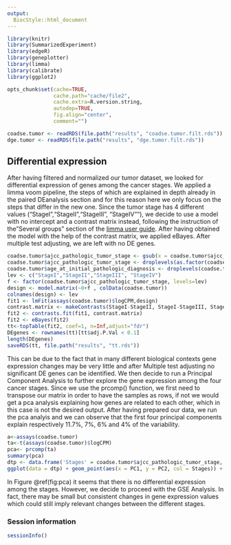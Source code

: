```yaml
---
output:
  BiocStyle::html_document
---
```


<!---
Because we split the analysis pipeline in different independent files,
to speed up processing it, here in the setup block we load libraries and
objects that were loaded or produced in the previously processed file,
and which are necessary in this file.
--->



```r
library(knitr)
library(SummarizedExperiment)
library(edgeR)
library(geneplotter)
library(limma)
library(calibrate)
library(ggplot2)

opts_chunk$set(cache=TRUE,
               cache.path="cache/file2",
               cache.extra=R.version.string,
               autodep=TRUE,
               fig.align="center",
               comment="")

coadse.tumor <- readRDS(file.path("results", "coadse.tumor.filt.rds"))
dge.tumor <- readRDS(file.path("results", "dge.tumor.filt.rds"))
```

## Differential expression

After having filtered and normalized our tumor dataset, we looked for differential expression of genes among the cancer stages.
We applied a limma voom pipeline, the steps of which are explained in depth already in the paired DEanalysis section and for this reason here we only focus on the steps that differ in the new one.
Since the tumor stage has 4 different values ("StageI","StageII","StageIII", "StageIV""), we decide to use a model with no intercept and a contrast matrix instead, following the instruction of the "Several groups" section of the [limma user guide](http://www.bioconductor.org/packages/devel/bioc/vignettes/limma/inst/doc/usersguide.pdf).
After having obtained the model with the help of the contrast matrix, we applied eBayes. After multiple test adjusting, we are left with no DE genes. 
```r
coadse.tumor$ajcc_pathologic_tumor_stage <- gsub(x = coadse.tumor$ajcc_pathologic_tumor_stage, pattern = " ", replacement = "")
coadse.tumor$ajcc_pathologic_tumor_stage <- droplevels(as.factor(coadse.tumor$ajcc_pathologic_tumor_stage))
coadse.tumor$age_at_initial_pathologic_diagnosis <- droplevels(coadse.tumor$age_at_initial_pathologic_diagnosis)
lev <- c("StageI","StageII","StageIII", "StageIV")
f <- factor(coadse.tumor$ajcc_pathologic_tumor_stage, levels=lev)
design <- model.matrix(~0+f , colData(coadse.tumor))
colnames(design) <- lev
fit1 <- lmFit(assays(coadse.tumor)$logCPM,design)
contrast.matrix <- makeContrasts(StageI-StageII, StageI-StageIII, StageI-StageIV, StageII-StageIII, StageII-StageIV, StageIII-StageIV, levels=design)
fit2 <- contrasts.fit(fit1, contrast.matrix)
fit2 <- eBayes(fit2)
tt<-topTable(fit2, coef=1, n=Inf,adjust="fdr")
DEgenes <- rownames(tt)[tt$adj.P.Val < 0.1]
length(DEgenes)
saveRDS(tt, file.path("results", "tt.rds"))
```
This can be due to the fact that in many different biological contexts gene expression changes may be very little and after Multiple test adjusting no significant DE genes can be identified.
We then decide to run a Principal Component Analysis to further explore the gene expression among the four cancer stages.
Since we use the prcomp() function, we first need to transpose our matrix in order to have the samples as rows, if not we would get a pca analysis explaining how genes are related to each other, which in this case is not the desired output. After having prepared our data, we run the pca analyis and we can observe that the first four principal components explain respectively 11.7%, 7%, 6% and 4% of the variability. 
```r
a<-assays(coadse.tumor)
ta<-t(assays(coadse.tumor)$logCPM)
pca<- prcomp(ta)
summary(pca)
dtp <- data.frame('Stages' = coadse.tumor$ajcc_pathologic_tumor_stage, pca$x[,1:2]) # the first two componets are selected (NB: you can also select 3 for 3D plottings or 3+)
ggplot(data = dtp) + geom_point(aes(x = PC1, y = PC2, col = Stages)) + theme_minimal() 
```
In Figure \@ref(fig:pca) it seems that there is no differential expression among the stages. However, we decide to proceed with the GSE Analysis. In fact, there may be small but consistent changes in gene expression values which could still imply relevant changes between the different stages.

### Session information

```r
sessionInfo()
```
